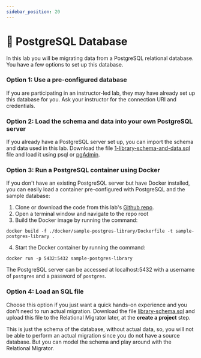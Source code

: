 ```yaml
---
sidebar_position: 20
---
```



# 👐 PostgreSQL Database

In this lab you will be migrating data from a PostgreSQL relational database. You have a few options to set up this database.

### Option 1: Use a pre-configured database

If you are participating in an instructor-led lab, they may have already set up this database for you. Ask your instructor for the 
connection URI and credentials.

### Option 2: Load the schema and data into your own PostgreSQL server

If you already have a PostgreSQL server set up, you can import the schema and data used in this lab. Download the file 
[1-library-schema-and-data.sql](https://github.com/mongodb-developer/relational-migrator-lab/blob/main/docker/sample-postgres-library/init/1-library-schema-and-data.sql)
file and load it using psql or [pgAdmin](https://www.pgadmin.org/download/).

### Option 3: Run a PostgreSQL container using Docker

If you don't have an existing PostgreSQL server but have Docker installed, you can easily load a container pre-configured with 
PostgreSQL and the sample database:

1. Clone or download the code from this lab's [Github repo](https://github.com/mongodb-developer/relational-migrator-lab).
2. Open a terminal window and navigate to the repo root
3. Build the Docker image by running the command: 
```
docker build -f ./docker/sample-postgres-library/Dockerfile -t sample-postgres-library .
```
4. Start the Docker container by running the command:
```
docker run -p 5432:5432 sample-postgres-library
```
The PostgreSQL server can be accessed at localhost:5432 with a username of `postgres` and a password of `postgres`.

### Option 4: Load an SQL file
Choose this option if you just want a quick hands-on experience and you don't need to run actual migration.
Download the file [library-schema.sql](https://github.com/mongodb-developer/relational-migrator-lab/blob/main/resource/library-schema.sql)
and upload this file to the Relational Migrator later, at the **create a project** step. 

This is just the schema of the database, without actual data, so, you will not be able to perform an actual migration since you do not have a source database. But you can model the schema and play around with the Relational Migrator.
